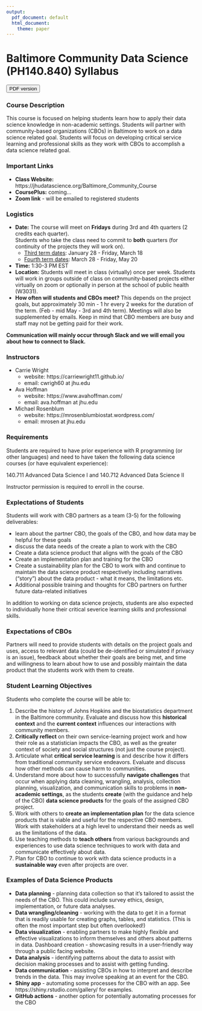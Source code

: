 ```yaml
---
output:
  pdf_document: default
  html_document:
    theme: paper
---
```



# Baltimore Community Data Science (PH140.840) Syllabus

<link rel="stylesheet" href="https://cdnjs.cloudflare.com/ajax/libs/font-awesome/4.7.0/css/font-awesome.min.css">


<a href="syllabus.pdf" target="_blank" download = "syllabus.pdf"  ><button class="btn"><i class="fas fa-file-alt"></i> PDF version</button></a>



### Course Description

This course is focused on helping students learn how to apply their data science knowledge in non-academic settings. Students will partner with community-based organizations (CBOs) in Baltimore to work on a data science related goal. Students will focus on developing critical service learning and professional skills as they work with CBOs to accomplish a data science related goal.


### Important Links

- **Class Website:** https://jhudatascience.org/Baltimore_Community_Course 
- **CoursePlus:** coming...
- **Zoom link** - will be emailed to registered students




### Logistics


* **Date:** The course will meet on **Fridays** during 3rd and 4th quarters (2 credits each quarter).  
Students who take the class need to commit to **both** quarters (for continuity of the projects they will work on).
    + [Third term dates](https://publichealth.jhu.edu/academics/academic-calendar/2021-2022): January 28 - Friday, March 18 
  * [Fourth term dates](https://publichealth.jhu.edu/academics/academic-calendar/2021-2022): March 28 - Friday, May 20
- **Time:** 1:30-3 PM EST
- **Location:** Students will meet in class (virtually) once per week. Students will work in groups outside of class on community-based projects either virtually on zoom or optionally in person at the school of public health (W3031).
- **How often will students and CBOs meet?**
This depends on the project goals, but approximately 30 min - 1 hr every 2 weeks for the duration of the term. (Feb - mid May - 3rd and 4th term). Meetings will also be supplemented by emails. Keep in mind that CBO members are busy and staff may not be getting paid for their work.

**Communication will mainly occur through Slack and we will email you about how to connect to Slack.**

### Instructors

* Carrie Wright
    + website: https://carriewright11.github.io/
    + email: cwrigh60 at jhu.edu
* Ava Hoffman
    + website: https://www.avahoffman.com/ 
    + email: ava.hoffman at jhu.edu
* Michael Rosenblum
    + website: https://mrosenblumbiostat.wordpress.com/
    + email: mrosen at jhu.edu



### Requirements

Students are required to have prior experience with R programming (or other languages) and need to have taken the following data science courses (or have equivalent experience): 

140.711 Advanced Data Science I and 140.712 Advanced Data Science II

Instructor permission is required to enroll in the course. 

### Explectations of Students
 
Students will work with CBO partners as a team (3-5) for the following deliverables:

- learn about the partner CBO, the goals of the CBO, and how data may be helpful for these goals
- discuss the data needs of the create a plan to work with the CBO
- Create a data science product that aligns with the goals of the CBO
- Create an implementation plan and training for the CBO
- Create a sustainability plan for the CBO to work with and continue to maintain the data science product respectively including narratives ("story") about the data product - what it means, the limitations etc.
- Additional possible training and thoughts for CBO partners on further future data-related initiatives

In addition to working on data science projects, students are also expected to individually hone their critical severice learning skills and professional skills.

### Expectations of CBOs

Partners will need to provide students with details on the project goals and uses, access to relevant data (could be de-identified or simulated if privacy is an issue), feedback about whether their goals are being met, and time and willingness to learn about how to use and possibly maintain the data product that the students work with them to create.

### Student Learning Objectives

Students who complete the course will be able to:

1) Describe the history of Johns Hopkins and the biostatistics department in the Baltimore community.  Evaluate and discuss how this **historical context** and the **current context** influences our interactions with community members.
2) **Critically reflect** on their own service-learning project work and how their role as a statistician impacts the CBO, as well as the greater context of society and social structures (not just the course project).
3) Articulate what **critical service learning** is and describe how it differs from traditional community service endeavors. Evaluate and discuss how other methods can cause harm to communities.
4) Understand more about how to successfully **navigate challenges** that occur when applying data cleaning, wrangling, analysis, collection planning, visualization, and communication skills to problems in **non-academic settings**, as the students **create** (with the guidance and help of the CBO) **data science products** for the goals of the assigned CBO project. 
5) Work with others to **create an implementation plan** for the data science products that is viable and useful for the respective CBO members. Work with stakeholders at a high level to understand their needs as well as the limitations of the data.
6) Use teaching methods to **teach others** from various backgrounds and experiences  to use data science techniques to work with data and communicate effectively about data. 
7) Plan for CBO to continue to work with data science products in a **sustainable way** even after projects are over.

### Examples of Data Science Products

- **Data planning** - planning data collection so that it’s tailored to assist the needs of the CBO. This could include survey ethics, design, implementation, or future data analyses.
- **Data wrangling/cleaning** - working with the data to get it in a format that is readily usable for creating  graphs, tables, and statistics. (This is often the most important step but often overlooked!)
- **Data visualization** - enabling partners to make highly flexible and effective visualizations to inform themselves and others about patterns in data.
Dashboard creation - showcasing results in a user-friendly way through a public facing website.
- **Data analysis** - identifying patterns about the data to assist with decision making processes and to assist with getting funding. 
- **Data communication** - assisting CBOs in how to interpret and describe trends in the data. This may involve speaking at an event for the CBO.
- **Shiny app** - automating some processes for the CBO with an app. See https://shiny.rstudio.com/gallery/ for examples.
- **GitHub actions** - another option for potentially automating processes for the CBO 



<!-- ```{r, child="code_of_conduct.Rmd"} -->

<!-- ``` -->

<!-- ```{r, child="evaluation.Rmd"} -->

<!-- ``` -->
